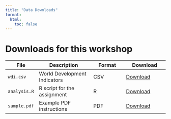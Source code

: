 ```yaml
---
title: "Data Downloads"
format:
  html:
    toc: false
---
```


# Downloads for this workshop

| File | Description | Format | Download |
|------|-------------|--------|----------|
| `wdi.csv` | World Development Indicators | CSV | <a href="data/wdi.csv" download>Download</a> |
| `analysis.R` | R script for the assignment | R | <a href="files/analysis.R" download>Download</a> |
| `sample.pdf` | Example PDF instructions | PDF | <a href="files/sample.pdf" download>Download</a> |